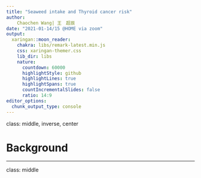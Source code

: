 ```yaml
---
title: "Seaweed intake and Thyroid cancer risk"
author: 
    Chaochen Wang| 王　超辰 
date: "2021-01-14/15 @HOME via zoom"
output:
  xaringan::moon_reader:
    chakra: libs/remark-latest.min.js
    css: xaringan-themer.css
    lib_dir: libs
    nature:
      countdown: 60000
      highlightStyle: github
      highlightLines: true
      highlightSpans: true
      countIncrementalSlides: false
      ratio: 14:9
editor_options: 
  chunk_output_type: console
---
```



class: middle, inverse, center

# Background


---
class: middle


